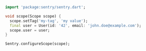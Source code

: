 ```dart
  import 'package:sentry/sentry.dart';

  void scope(Scope scope) {
    scope.setTag('my-tag', 'my value');
    final user = User(id: '42', email: 'john.doe@example.com');
    scope.user = user;
  }

  Sentry.configureScope(scope);
```
